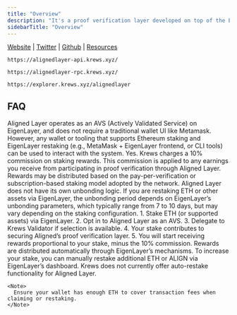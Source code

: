 ```yaml
---
title: "Overview"
description: "It's a proof verification layer developed on top of the EigenLayer using restaking and proof aggregation. This will enable cost-effective verification of any SNARK proof, leveraging Ethereum validator"
sidebarTitle: "Overview"
---
```


[Website](https://alignedlayer.com/) <Icon icon="arrow-up-right" /> | [Twitter](https://x.com/alignedlayer) <Icon icon="arrow-up-right" /> | [Github](https://github.com/yetanotherco/aligned_layer) <Icon icon="arrow-up-right" /> | [Resources](https://blog.alignedlayer.com/) <Icon icon="arrow-up-right" />

<CodeGroup>

```API API
https://alignedlayer-api.krews.xyz/
```


```RPC RPC
https://alignedlayer-rpc.krews.xyz/
```


```Explorer Explorer
https://explorer.krews.xyz/alignedlayer
```

</CodeGroup>

## FAQ

<AccordionGroup>
  <Accordion title="What wallets are supported for Aligned Layer?">
    Aligned Layer operates as an AVS (Actively Validated Service) on EigenLayer, and does not require a traditional wallet UI like Metamask. However, any wallet or tooling that supports Ethereum staking and EigenLayer restaking (e.g., MetaMask + EigenLayer frontend, or CLI tools) can be used to interact with the system.
  </Accordion>
  <Accordion title="Is there a fee?">
    Yes. Krews charges a 10% commission on staking rewards. This commission is applied to any earnings you receive from participating in proof verification through Aligned Layer. Rewards may be distributed based on the pay-per-verification or subscription-based staking model adopted by the network.
  </Accordion>
  <Accordion title="What is the unbonding period?">
    Aligned Layer does not have its own unbonding logic. If you are restaking ETH or other assets via EigenLayer, the unbonding period depends on EigenLayer’s unbonding parameters, which typically range from 7 to 10 days, but may vary depending on the staking configuration.
  </Accordion>
  <Accordion title="How do I stake with Krews on Aligned Layer?">
    1. Stake ETH (or supported assets) via EigenLayer.
    2. Opt in to Aligned Layer as an AVS.
    3. Delegate to Krews Validator if selection is available.
    4. Your stake contributes to securing Aligned’s proof verification layer.
    5. You will start receiving rewards proportional to your stake, minus the 10% commission.
  </Accordion>
  <Accordion title="How can I claim and restake rewards?">
    Rewards are distributed automatically through EigenLayer’s mechanisms. To increase your stake, you can manually restake additional ETH or ALIGN via EigenLayer’s dashboard. Krews does not currently offer auto-restake functionality for Aligned Layer.

    <Note>
      Ensure your wallet has enough ETH to cover transaction fees when claiming or restaking.
    </Note>
  </Accordion>
</AccordionGroup>